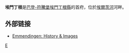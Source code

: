 {{德国城市
| 市徽图 = Image:DEU Emmendingen COA.svg
| 在德国内的位置图 = Image:Em-emmendingen.png
| 所属联邦州 = 巴登-符騰堡州
| 所属行政区 = 弗萊堡行政區
| 所属县 = 埃门丁根县
| 坐标纬度 = 48
| 坐标纬度分 = 07
| 坐标经度 = 07
| 坐标经度分 = 50
| 海拔高度 = 201
| 面积 = 33.80
| 人口 = 26330
| 统计时间 = 2006年12月31日
| 人口密度 = 779
| 邮政编码 = 79301–79312
| 电话区号 = 07641
| 汽车牌号 = EM
| 政府地址 = Landvogtei 10<br />79312 Emmendingen
| 政府网站 = www.emmendingen.de
|}}

'''埃門丁根'''是[[巴登-符騰堡|巴登-符騰堡]][[埃門丁根縣|埃門丁根縣]]的首府，位於[[埃爾茨河|埃爾茨河]]河畔。

==外部链接==
* [http://www.badische-seiten.de/emmendingen/ Emmendingen: History & Images] {{Wayback|url=http://www.badische-seiten.de/emmendingen/ |date=20180712215844 }}

{{埃門丁根郡行政區劃}}
{{Authority control}}

[[Category:巴登-符腾堡州市镇|E]]